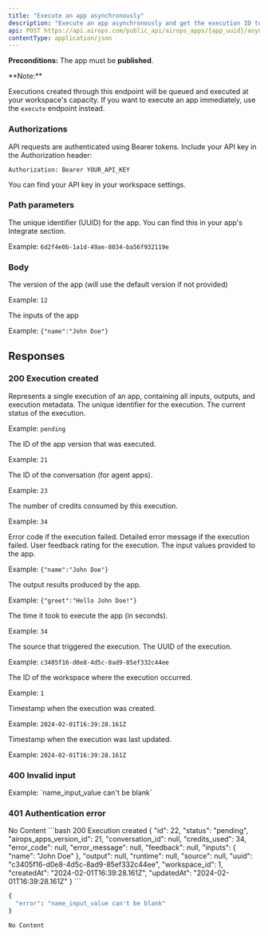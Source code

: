 ```yaml
---
title: "Execute an app asynchronously"
description: "Execute an app asynchronously and get the execution ID to check the status of the execution."
api: POST https://api.airops.com/public_api/airops_apps/{app_uuid}/async_execute
contentType: application/json
---
```



**Preconditions:** The app must be **published**.

<Info>
**Note:**

Executions created through this endpoint will be queued and executed at your workspace's capacity.
</Info>
If you want to execute an app immediately, use the `execute` endpoint instead.

### Authorizations

<ParamField header="Authorization" type="string" required>
API requests are authenticated using Bearer tokens. Include your API key in the Authorization header:

`Authorization: Bearer YOUR_API_KEY`

You can find your API key in your workspace settings.
</ParamField>

### Path parameters
<ParamField path="app_uuid" type="string" format="uuid" required>
The unique identifier (UUID) for the app. You can find this in your app's Integrate section.

Example: `6d2f4e0b-1a1d-49ae-8034-ba56f932119e`
</ParamField>



### Body
<ParamField body="version_slug" type="integer">
The version of the app (will use the default version if not provided)

Example: `12`
</ParamField>

<ParamField body="inputs" type="object" required>
The inputs of the app

Example: `{"name":"John Doe"}`
</ParamField>

## Responses

### 200 Execution created

<Expandable title="Response body">
<ResponseField name="Response" type="object">
<Expandable title="properties">
<ResponseField name="airops_app_execution" type="object">
Represents a single execution of an app, containing all inputs, outputs, and execution metadata.
<Expandable title="properties">
<ResponseField name="id" type="string" required>
The unique identifier for the execution.
</ResponseField>

<ResponseField name="status" type="string" enum required>
The current status of the execution.

Example: `pending`
</ResponseField>

<ResponseField name="airops_apps_version_id" type="integer">
The ID of the app version that was executed.

Example: `21`
</ResponseField>

<ResponseField name="conversation_id" type="string">
The ID of the conversation (for agent apps).

Example: `23`
</ResponseField>

<ResponseField name="credits_used" type="integer">
The number of credits consumed by this execution.

Example: `34`
</ResponseField>

<ResponseField name="error_code" type="string">
Error code if the execution failed.
</ResponseField>

<ResponseField name="error_message" type="string">
Detailed error message if the execution failed.
</ResponseField>

<ResponseField name="feedback" type="string" enum>
User feedback rating for the execution.
</ResponseField>

<ResponseField name="inputs" type="object">
The input values provided to the app.

Example: `{"name":"John Doe"}`
</ResponseField>

<ResponseField name="output" type="object">
The output results produced by the app.

Example: `{"greet":"Hello John Doe!"}`
</ResponseField>

<ResponseField name="runtime" type="integer">
The time it took to execute the app (in seconds).

Example: `34`
</ResponseField>

<ResponseField name="source" type="string">
The source that triggered the execution.
</ResponseField>

<ResponseField name="uuid" type="string" format="uuid">
The UUID of the execution.

Example: `c3405f16-d0e8-4d5c-8ad9-85ef332c44ee`
</ResponseField>

<ResponseField name="workspace_id" type="integer">
The ID of the workspace where the execution occurred.

Example: `1`
</ResponseField>

<ResponseField name="createdAt" type="string" format="date-time" required>
Timestamp when the execution was created.

Example: `2024-02-01T16:39:28.161Z`
</ResponseField>

<ResponseField name="updatedAt" type="string" format="date-time" required>
Timestamp when the execution was last updated.

Example: `2024-02-01T16:39:28.161Z`
</ResponseField>
</Expandable>
</ResponseField>
</Expandable>
</ResponseField>
</Expandable>

### 400 Invalid input

<Expandable title="Response body">
<ResponseField name="Response" type="object">
<Expandable title="properties">
<ResponseField name="error" type="string" required>
Example: `name_input_value can't be blank`
</ResponseField>
</Expandable>
</ResponseField>
</Expandable>

### 401 Authentication error

<Expandable>
No Content
</Expandable>

<ResponseExample>
```bash 200 Execution created
{
  "id": 22,
  "status": "pending",
  "airops_apps_version_id": 21,
  "conversation_id": null,
  "credits_used": 34,
  "error_code": null,
  "error_message": null,
  "feedback": null,
  "inputs": {
    "name": "John Doe"
  },
  "output": null,
  "runtime": null,
  "source": null,
  "uuid": "c3405f16-d0e8-4d5c-8ad9-85ef332c44ee",
  "workspace_id": 1,
  "createdAt": "2024-02-01T16:39:28.161Z",
  "updatedAt": "2024-02-01T16:39:28.161Z"
}
```

```bash 400 Invalid input
{
  "error": "name_input_value can't be blank"
}
```

```bash 401 Authentication error
No Content
```
</ResponseExample>
